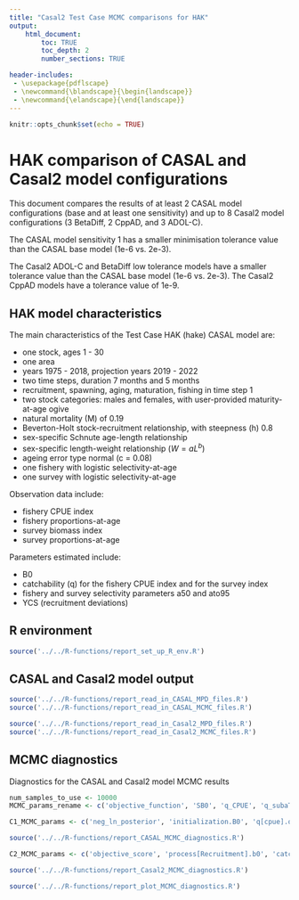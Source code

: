 ```yaml
---
title: "Casal2 Test Case MCMC comparisons for HAK"
output:
    html_document:
        toc: TRUE
        toc_depth: 2
        number_sections: TRUE

header-includes:
 - \usepackage{pdflscape}
 - \newcommand{\blandscape}{\begin{landscape}}
 - \newcommand{\elandscape}{\end{landscape}}
---
```


```r
knitr::opts_chunk$set(echo = TRUE)
```

# HAK comparison of CASAL and Casal2 model configurations

This document compares the results of at least 2 CASAL model configurations (base and at least one sensitivity) and up to 8 Casal2 model configurations (3 BetaDiff, 2 CppAD, and 3 ADOL-C).

The CASAL model sensitivity 1 has a smaller minimisation tolerance value than the CASAL base model (1e-6 vs. 2e-3).

The Casal2 ADOL-C and BetaDiff low tolerance models have a smaller tolerance value than the CASAL base model (1e-6 vs. 2e-3). The Casal2 CppAD models have a tolerance value of 1e-9.


## HAK model characteristics

The main characteristics of the Test Case HAK (hake) CASAL model are:

* one stock, ages 1 - 30
* one area
* years 1975 - 2018, projection years 2019 - 2022
* two time steps, duration 7 months and 5 months
* recruitment, spawning, aging, maturation, fishing in time step 1
* two stock categories: males and females, with user-provided maturity-at-age ogive
* natural mortality (M) of 0.19
* Beverton-Holt stock-recruitment relationship, with steepness (h) 0.8
* sex-specific Schnute age-length relationship
* sex-specific length-weight relationship ($W = aL^b$)
* ageing error type normal (c = 0.08)
* one fishery with logistic selectivity-at-age
* one survey with logistic selectivity-at-age

Observation data include:

* fishery CPUE index
* fishery proportions-at-age
* survey biomass index
* survey proportions-at-age

Parameters estimated include:

* B0
* catchability (q) for the fishery CPUE index and for the survey index
* fishery and survey selectivity parameters a50 and ato95
* YCS (recruitment deviations)


## R environment

```r
source('../../R-functions/report_set_up_R_env.R')
```


## CASAL and Casal2 model output

```r
source('../../R-functions/report_read_in_CASAL_MPD_files.R')
source('../../R-functions/report_read_in_CASAL_MCMC_files.R')
```


```r
source('../../R-functions/report_read_in_Casal2_MPD_files.R')
source('../../R-functions/report_read_in_Casal2_MCMC_files.R')
```


## MCMC diagnostics

Diagnostics for the CASAL and Casal2 model MCMC results

```r
num_samples_to_use <- 10000
MCMC_params_rename <- c('objective_function', 'SB0', 'q_CPUE', 'q_subaTANqA')

C1_MCMC_params <- c('neg_ln_posterior', 'initialization.B0', 'q[cpue].q', 'q[subaTANqA].q')

source('../../R-functions/report_CASAL_MCMC_diagnostics.R')
```


```r
C2_MCMC_params <- c('objective_score', 'process[Recruitment].b0', 'catchability[CPUEq].q', 'catchability[subaTANqA].q')

source('../../R-functions/report_Casal2_MCMC_diagnostics.R')
```

```r
source('../../R-functions/report_plot_MCMC_diagnostics.R')
```



